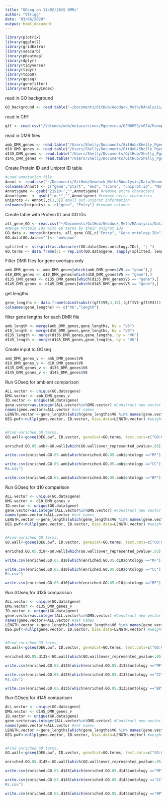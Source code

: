 ```yaml
---
title: "GOseq on 11/02/2019 DMRs"
author: "STrigg"
date: "03/06/2020"
output: html_document
---
```




```r
library(plotrix) 
library(ggplot2)
library(gridExtra)
library(seacarb) 
library(pheatmap)
library(dplyr)
library(tidyverse)
library(tidyr)
library(topGO)
library(goseq)
library(genefilter)
library(ontologyIndex)
```


read in GO background
```r
GO_background <- read.table("~/Documents/GitHub/Geoduck_Meth/RAnalysis/Output/MD.ALL.Genes_For_GO_Background.csv",header = TRUE, stringsAsFactors = FALSE, sep = ",")
```

read in GFF
```r
gff <- read.csv("/Volumes/web/metacarcinus/Pgenerosa/GENOMES/v074/Panopea-generosa-v1.0.a4.gene.gff3", header=F, sep="\t", na.string="NA", skip=3, stringsAsFactors = F)


```

read in DMR files
```r
amb_DMR_genes <- read.table("/Users/Shelly/Documents/GitHub/Shelly_Pgenerosa/analyses/20191102_anno/amb_AllTimes.GO.txt", sep = "\t", quote = "")
d10_DMR_genes <- read.table("/Users/Shelly/Documents/GitHub/Shelly_Pgenerosa/analyses/20191102_anno/day10_AllpH.GO.txt", sep = "\t", quote = "")
d135_DMR_genes <- read.table("/Users/Shelly/Documents/GitHub/Shelly_Pgenerosa/analyses/20191102_anno/day135_AllpH.GO.txt", sep = "\t", quote = "")
d145_DMR_genes <- read.table("/Users/Shelly/Documents/GitHub/Shelly_Pgenerosa/analyses/20191102_anno/day145_AllpH.GO.txt", sep = "\t", quote = "")

```

Create Protein ID and Uniprot ID table
```r
#Load annotation file
Annot <- read.csv("~/Documents/GitHub/Geoduck_Meth/RAnalysis/Data/Genome/Panopea-generosa-vv0.74.a4.5d951a9b74287-blast_functional.tab", header=TRUE, sep="\t", na.string="NA", stringsAsFactors = F, skip=12)
colnames(Annot) <- c("gene","start", "end", "score", "uniprot.id", "Match.ID", "m_start", "m_end", "E.value", "identity", "al")
Annot$gene <- gsub("21910-","",Annot$gene) #remove extra characters
Annot$gene  <- gsub(".m.*","",Annot$gene) #remove extra characters
Uniprots <- Annot[,c(1,5)] #pull out uniprot information
colnames(Uniprots) <- c("gene", "Entry") #rename columns
```

Create table with Protein ID and GO IDs
```r
all_gene_GO <- read.csv("~/Documents/GitHub/Geoduck_Meth/RAnalysis/Data/Genome/Uniprot_GOs.csv", stringsAsFactors = FALSE)
#Merge Protein IDs with GO terms by their Uniprot IDs
GO.data <- merge(Uniprots, all_gene_GO[,c("Entry", "Gene.ontology.IDs")], by="Entry")
GO.data[GO.data==""]<- "unknown"

splitted <- strsplit(as.character(GO.data$Gene.ontology.IDs), "; ")
GO.terms <- data.frame(v1 = rep.int(GO.data$gene, sapply(splitted, length)), v2 = unlist(splitted))


```


Filter DMR files for gene overlaps only
```r
amb_DMR_genes <- amb_DMR_genes[which(amb_DMR_genes$V5 == "gene"),]
d10_DMR_genes <- d10_DMR_genes[which(d10_DMR_genes$V5 == "gene"),]
d135_DMR_genes <- d135_DMR_genes[which(d135_DMR_genes$V5 == "gene"),]
d145_DMR_genes <- d145_DMR_genes[which(d145_DMR_genes$V5 == "gene"),]
```


get lengths
```r
gene_lengths <- data.frame(cbind(substr(gff$V9,4,18),(gff$V5-gff$V4)))
colnames(gene_lengths) <- c("V6","length")

```

filter gene lengths for each DMR file
```r
amb_length <- merge(amb_DMR_genes,gene_lengths, by = "V6")
d10_length <- merge(d10_DMR_genes,gene_lengths, by = "V6")
d135_length <- merge(d135_DMR_genes,gene_lengths, by = "V6")
d145_length <- merge(d145_DMR_genes,gene_lengths, by = "V6")
```


Create input to GOseq
```r
amb_DMR_genes_v <- amb_DMR_genes$V6
d10_DMR_genes_v <- d10_DMR_genes$V6
d135_DMR_genes_v <- d135_DMR_genes$V6
d145_DMR_genes_v <- d145_DMR_genes$V6
```

Run GOseq for ambient comparison
```r
ALL.vector <- unique(GO.data$gene)
DMG.vector <- amb_DMR_genes_v
ID.vector <- unique(GO.data$gene)
gene.vector=as.integer(ALL.vector%in%DMG.vector) #Construct new vector with 1 for DEG and 0 for others
names(gene.vector)=ALL.vector #set names
LENGTH.vector <-gene_lengths[which(gene_lengths$V6 %in% names(gene.vector)),"length"]
DEG.pwf<-nullp(gene.vector, ID.vector, bias.data=LENGTH.vector) #weight vector by length of gene


#Find enriched GO terms, 
GO.wall<-goseq(DEG.pwf, ID.vector, gene2cat=GO.terms, test.cats=c("GO:CC", "GO:BP", "GO:MF"), method="Wallenius", use_genes_without_cat=TRUE)

enriched.GO.05.amb<-GO.wall[which(GO.wall$over_represented_pvalue<.05),]

write.csv(enriched.GO.05.amb[which(enriched.GO.05.amb$ontology =="MF"),] , file = "../../../Geoduck_Meth/RAnalysis/Output/MF_Sig_Enriched_GO.05_TIME_DMRs.csv")

write.csv(enriched.GO.05.amb[which(enriched.GO.05.amb$ontology =="CC"),] , file = "../../../Geoduck_Meth/RAnalysis/Output/CC_Sig_Enriched_GO.05_TIME_DM
Rs.csv")

write.csv(enriched.GO.05.amb[which(enriched.GO.05.amb$ontology =="BP"),] , file = "../../../Geoduck_Meth/RAnalysis/Output/BP_Sig_Enriched_GO.05_TIME_DMRs.csv")
```

Run GOseq for d10 comparison
```r
ALL.vector <- unique(GO.data$gene)
DMG.vector <- d10_DMR_genes_v
ID.vector <- unique(GO.data$gene)
gene.vector=as.integer(ALL.vector%in%DMG.vector) #Construct new vector with 1 for DEG and 0 for others
names(gene.vector)=ALL.vector #set names
LENGTH.vector <-gene_lengths[which(gene_lengths$V6 %in% names(gene.vector)),"length"]
DEG.pwf<-nullp(gene.vector, ID.vector, bias.data=LENGTH.vector) #weight vector by length of gene


#Find enriched GO terms, 
GO.wall<-goseq(DEG.pwf, ID.vector, gene2cat=GO.terms, test.cats=c("GO:CC", "GO:BP", "GO:MF"), method="Wallenius", use_genes_without_cat=TRUE)

enriched.GO.05.d10<-GO.wall[which(GO.wall$over_represented_pvalue<.05),]

write.csv(enriched.GO.05.d10[which(enriched.GO.05.d10$ontology =="MF"),] , file = "../../../Geoduck_Meth/RAnalysis/Output/MF_Sig_Enriched_GO.05_TIME_DMRs.csv")

write.csv(enriched.GO.05.d10[which(enriched.GO.05.d10$ontology =="CC"),] , file = "../../../Geoduck_Meth/RAnalysis/Output/CC_Sig_Enriched_GO.05_TIME_DM
Rs.csv")

write.csv(enriched.GO.05.d10[which(enriched.GO.05.d10$ontology =="BP"),] , file = "../../../Geoduck_Meth/RAnalysis/Output/BP_Sig_Enriched_GO.05_TIME_DMRs.csv")
```


Run GOseq for d135 comparison
```r
ALL.vector <- unique(GO.data$gene)
DMG.vector <- d135_DMR_genes_v
ID.vector <- unique(GO.data$gene)
gene.vector=as.integer(ALL.vector%in%DMG.vector) #Construct new vector with 1 for DEG and 0 for others
names(gene.vector)=ALL.vector #set names
LENGTH.vector <-gene_lengths[which(gene_lengths$V6 %in% names(gene.vector)),"length"]
DEG.pwf<-nullp(gene.vector, ID.vector, bias.data=LENGTH.vector) #weight vector by length of gene


#Find enriched GO terms, 
GO.wall<-goseq(DEG.pwf, ID.vector, gene2cat=GO.terms, test.cats=c("GO:CC", "GO:BP", "GO:MF"), method="Wallenius", use_genes_without_cat=TRUE)

enriched.GO.05.d135<-GO.wall[which(GO.wall$over_represented_pvalue<.05),]

write.csv(enriched.GO.05.d135[which(enriched.GO.05.d135$ontology =="MF"),] , file = "../../../Geoduck_Meth/RAnalysis/Output/MF_Sig_Enriched_GO.05_TIME_DMRs.csv")

write.csv(enriched.GO.05.d135[which(enriched.GO.05.d135$ontology =="CC"),] , file = "../../../Geoduck_Meth/RAnalysis/Output/CC_Sig_Enriched_GO.05_TIME_DM
Rs.csv")

write.csv(enriched.GO.05.d135[which(enriched.GO.05.d135$ontology =="BP"),] , file = "../../../Geoduck_Meth/RAnalysis/Output/BP_Sig_Enriched_GO.05_TIME_DMRs.csv")
```

Run GOseq for d145 comparison
```r
ALL.vector <- unique(GO.data$gene)
DMG.vector <- d145_DMR_genes_v
ID.vector <- unique(GO.data$gene)
gene.vector=as.integer(ALL.vector%in%DMG.vector) #Construct new vector with 1 for DEG and 0 for others
names(gene.vector)=ALL.vector #set names
LENGTH.vector <-gene_lengths[which(gene_lengths$V6 %in% names(gene.vector)),"length"]
DEG.pwf<-nullp(gene.vector, ID.vector, bias.data=LENGTH.vector) #weight vector by length of gene


#Find enriched GO terms, 
GO.wall<-goseq(DEG.pwf, ID.vector, gene2cat=GO.terms, test.cats=c("GO:CC", "GO:BP", "GO:MF"), method="Wallenius", use_genes_without_cat=TRUE)

enriched.GO.05.d145<-GO.wall[which(GO.wall$over_represented_pvalue<.05),]

write.csv(enriched.GO.05.d145[which(enriched.GO.05.d145$ontology =="MF"),] , file = "../../../Geoduck_Meth/RAnalysis/Output/MF_Sig_Enriched_GO.05_TIME_DMRs.csv")

write.csv(enriched.GO.05.d145[which(enriched.GO.05.d145$ontology =="CC"),] , file = "../../../Geoduck_Meth/RAnalysis/Output/CC_Sig_Enriched_GO.05_TIME_DM
Rs.csv")

write.csv(enriched.GO.05.d145[which(enriched.GO.05.d145$ontology =="BP"),] , file = "../../../Geoduck_Meth/RAnalysis/Output/BP_Sig_Enriched_GO.05_TIME_DMRs.csv")
```


